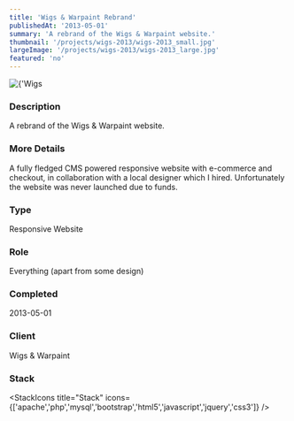```yaml
---
title: 'Wigs & Warpaint Rebrand'
publishedAt: '2013-05-01'
summary: 'A rebrand of the Wigs & Warpaint website.'
thumbnail: '/projects/wigs-2013/wigs-2013_small.jpg'
largeImage: '/projects/wigs-2013/wigs-2013_large.jpg'
featured: 'no'
---
```


<div className="relative w-full h-[400px] sm:h-[600px] md:h-[760px] lg:h-[920px]">
  <Image
    alt={'Wigs & Warpaint Rebrand'}
    src={'/projects/wigs-2013/wigs-2013.jpg'}
    sizes="(max-width: 640px) 100%, 100%"
    fill={true}
    priority
    style={{
      objectFit: 'contain'
    }}
  />
</div>

### Description

A rebrand of the Wigs & Warpaint website.

### More Details

A fully fledged CMS powered responsive website with e-commerce and checkout, in collaboration with a local designer which I hired. Unfortunately the website was never launched due to funds.

### Type

Responsive Website

### Role

Everything (apart from some design)

### Completed
2013-05-01


### Client
Wigs & Warpaint

### Stack

<StackIcons
  title="Stack"
  icons={['apache','php','mysql','bootstrap','html5','javascript','jquery','css3']}
  />
